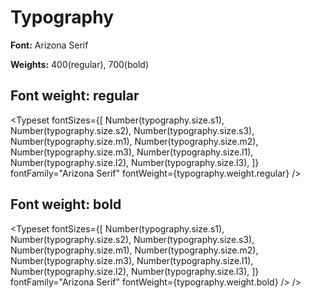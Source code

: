 

<Meta title="Typography" />

# Typography

**Font:** Arizona Serif

**Weights:** 400(regular), 700(bold)

## Font weight: regular

<Typeset
  fontSizes={[
    Number(typography.size.s1),
    Number(typography.size.s2),
    Number(typography.size.s3),
    Number(typography.size.m1),
    Number(typography.size.m2),
    Number(typography.size.m3),
    Number(typography.size.l1),
    Number(typography.size.l2),
    Number(typography.size.l3),
  ]}
  fontFamily="Arizona Serif"
  fontWeight={typography.weight.regular}
/>

## Font weight: bold

<Typeset
  fontSizes={[
    Number(typography.size.s1),
    Number(typography.size.s2),
    Number(typography.size.s3),
    Number(typography.size.m1),
    Number(typography.size.m2),
    Number(typography.size.m3),
    Number(typography.size.l1),
    Number(typography.size.l2),
    Number(typography.size.l3),
  ]}
  fontFamily="Arizona Serif"
  fontWeight={typography.weight.bold}
/>
/>
